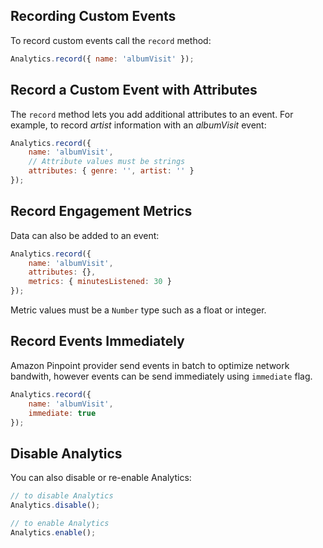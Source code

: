 ## Recording Custom Events

To record custom events call the `record` method:

```javascript
Analytics.record({ name: 'albumVisit' });
```

## Record a Custom Event with Attributes

The `record` method lets you add additional attributes to an event. For example, to record *artist* information with an *albumVisit* event:

```javascript
Analytics.record({
    name: 'albumVisit', 
    // Attribute values must be strings
    attributes: { genre: '', artist: '' }
});
```

## Record Engagement Metrics

Data can also be added to an event:

```javascript
Analytics.record({
    name: 'albumVisit', 
    attributes: {}, 
    metrics: { minutesListened: 30 }
});
```

Metric values must be a `Number` type such as a float or integer.

## Record Events Immediately

Amazon Pinpoint provider send events in batch to optimize network bandwith, however events can be send immediately using `immediate` flag.

```javascript
Analytics.record({
    name: 'albumVisit', 
    immediate: true
});
```

## Disable Analytics

You can also disable or re-enable Analytics:
```javascript
// to disable Analytics
Analytics.disable();

// to enable Analytics
Analytics.enable();
```

